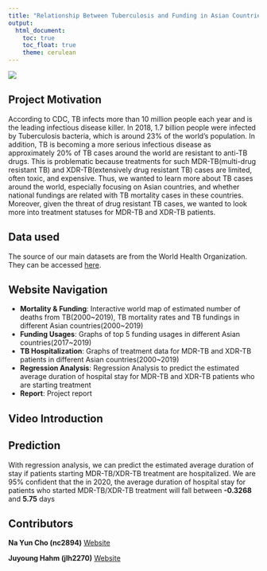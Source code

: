 ```yaml
---
title: "Relationship Between Tuberculosis and Funding in Asian Countries"
output: 
  html_document:
    toc: true
    toc_float: true
    theme: cerulean
---
```


<img src = "./TB.jpg" style = "width 75%">


## Project Motivation
According to CDC, TB infects more than 10 million people each year and is the leading infectious disease killer. In 2018, 1.7 billion people were infected by Tuberculosis bacteria, which is around 23% of the world's population. In addition, TB is becoming a more serious infectious disease as approximately 20% of TB cases around the world are resistant to anti-TB drugs. This is problematic because treatments for such MDR-TB(multi-drug resistant TB) and XDR-TB(extensively drug resistant TB) cases are limited, often toxic, and expensive. Thus, we wanted to learn more about TB cases around the world, especially focusing on Asian countries, and whether national fundings are related with TB mortality cases in these countries. Moreover, given the threat of drug resistant TB cases, we wanted to look more into treatment statuses for MDR-TB and XDR-TB patients.

## Data used
The source of our main datasets are from the World Health Organization. 
They can be accessed [here](https://www.who.int/teams/global-tuberculosis-programme/data).

## Website Navigation
* **Mortality & Funding**: Interactive world map of estimated number of deaths from TB(2000~2019), TB mortality rates and TB fundings in different Asian countries(2000~2019)
* **Funding Usages**: Graphs of top 5 funding usages in different Asian countries(2017~2019)
* **TB Hospitalization**: Graphs of treatment data for MDR-TB and XDR-TB patients in different Asian countries(2000~2019)
* **Regression Analysis**: Regression Analysis to predict the estimated average duration of hospital stay for MDR-TB and XDR-TB patients who are starting treatment 
* **Report**: Project report 

## Video Introduction

## Prediction
With regression analysis, we can predict the estimated average duration of stay if patients starting MDR-TB/XDR-TB treatment are hospitalized. We are 95% confident that the in 2020, the average duration of hospital stay for patients who started MDR-TB/XDR-TB treatment will fall between **-0.3268** and **5.75** days

## Contributors 
**Na Yun Cho (nc2894)** [Website](https://chonieny.github.io/)

**Juyoung Hahm (jlh2270)** [Website](https://juyoung-hahm.github.io/HW4_jlh2270.github.io/)